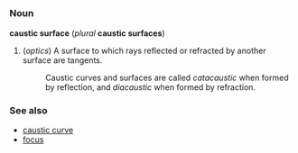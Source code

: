 =={{en}}==
===Noun===
'''caustic surface''' (''plural'' '''caustic surfaces''')

#(''optics'') A surface to which rays reflected or refracted by another surface are tangents.
#:Caustic curves and surfaces are called ''catacaustic'' when formed by reflection, and ''diacaustic'' when formed by refraction.

===See also===
*[[caustic curve]]
*[[focus]]